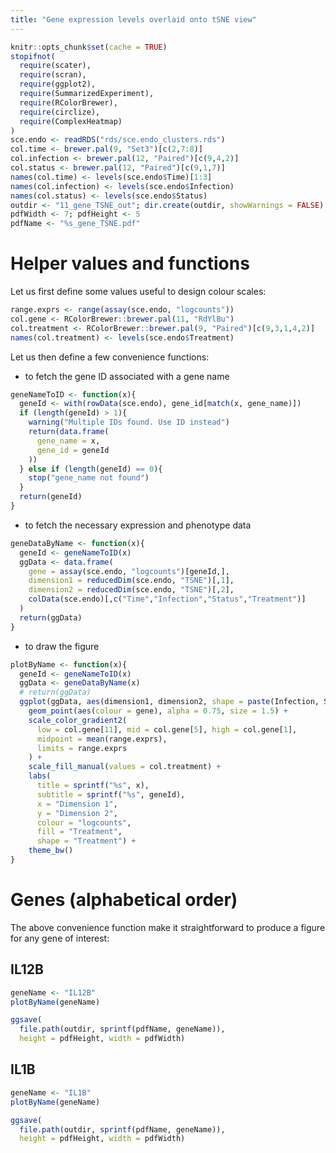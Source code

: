 ```yaml
---
title: "Gene expression levels overlaid onto tSNE view"
---
```


<!-- As HTML pages are built independently, large objects need to be
reimported from disk, and smaller ones quickly recomputed. -->

```r
knitr::opts_chunk$set(cache = TRUE)
stopifnot(
  require(scater),
  require(scran),
  require(ggplot2),
  require(SummarizedExperiment),
  require(RColorBrewer),
  require(circlize),
  require(ComplexHeatmap)
)
sce.endo <- readRDS("rds/sce.endo_clusters.rds")
col.time <- brewer.pal(9, "Set3")[c(2,7:8)]
col.infection <- brewer.pal(12, "Paired")[c(9,4,2)]
col.status <- brewer.pal(12, "Paired")[c(9,1,7)]
names(col.time) <- levels(sce.endo$Time)[1:3]
names(col.infection) <- levels(sce.endo$Infection)
names(col.status) <- levels(sce.endo$Status)
outdir <- "11_gene_TSNE_out"; dir.create(outdir, showWarnings = FALSE)
pdfWidth <- 7; pdfHeight <- 5
pdfName <- "%s_gene_TSNE.pdf"
```

# Helper values and functions

Let us first define some values useful to design colour scales:

```r
range.exprs <- range(assay(sce.endo, "logcounts"))
col.gene <- RColorBrewer::brewer.pal(11, "RdYlBu")
col.treatment <- RColorBrewer::brewer.pal(9, "Paired")[c(9,3,1,4,2)]
names(col.treatment) <- levels(sce.endo$Treatment)
```

Let us then define a few convenience functions:

* to fetch the gene ID associated with a gene name

```r
geneNameToID <- function(x){
  geneId <- with(rowData(sce.endo), gene_id[match(x, gene_name)])
  if (length(geneId) > 1){
    warning("Multiple IDs found. Use ID instead")
    return(data.frame(
      gene_name = x,
      gene_id = geneId
    ))
  } else if (length(geneId) == 0){
    stop("gene_name not found")
  }
  return(geneId)
}
```

* to fetch the necessary expression and phenotype data

```r
geneDataByName <- function(x){
  geneId <- geneNameToID(x)
  ggData <- data.frame(
    gene = assay(sce.endo, "logcounts")[geneId,],
    dimension1 = reducedDim(sce.endo, "TSNE")[,1],
    dimension2 = reducedDim(sce.endo, "TSNE")[,2],
    colData(sce.endo)[,c("Time","Infection","Status","Treatment")]
  )
  return(ggData)
}
```

* to draw the figure

```r
plotByName <- function(x){
  geneId <- geneNameToID(x)
  ggData <- geneDataByName(x)
  # return(ggData)
  ggplot(ggData, aes(dimension1, dimension2, shape = paste(Infection, Status))) +
    geom_point(aes(colour = gene), alpha = 0.75, size = 1.5) +
    scale_color_gradient2(
      low = col.gene[11], mid = col.gene[5], high = col.gene[1],
      midpoint = mean(range.exprs),
      limits = range.exprs
    ) +
    scale_fill_manual(values = col.treatment) +
    labs(
      title = sprintf("%s", x),
      subtitle = sprintf("%s", geneId),
      x = "Dimension 1",
      y = "Dimension 2",
      colour = "logcounts",
      fill = "Treatment",
      shape = "Treatment") +
    theme_bw()
}
```

# Genes (alphabetical order) {.tabset}

The above convenience function make it straightforward to produce a figure
for any gene of interest:

## IL12B

```r
geneName <- "IL12B"
plotByName(geneName)
```

```r
ggsave(
  file.path(outdir, sprintf(pdfName, geneName)),
  height = pdfHeight, width = pdfWidth)
```

## IL1B

```r
geneName <- "IL1B"
plotByName(geneName)
```

```r
ggsave(
  file.path(outdir, sprintf(pdfName, geneName)),
  height = pdfHeight, width = pdfWidth)
```
